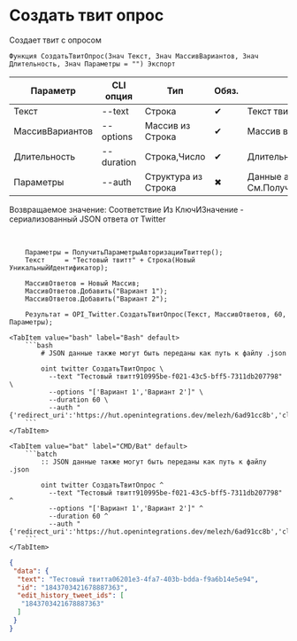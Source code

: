 ﻿---
sidebar_position: 6
description: Создать твит опрос и другие функции для работы с Twitter в Открытом пакете интеграций - бесплатной open-source библиотеке интеграций для 1С:Предприятие 8, OneScript и CLI
keywords: [1C, 1С, 1С:Предприятие, 1С:Предприятие 8.3, API, Интеграция, Сервисы, Обмен, OneScript, CLI, Twitter]
---


# Создать твит опрос
 Создает твит с опросом



`Функция СоздатьТвитОпрос(Знач Текст, Знач МассивВариантов, Знач Длительность, Знач Параметры = "") Экспорт`

  | Параметр | CLI опция | Тип | Обяз. | Назначение |
  |-|-|-|-|-|
  | Текст | --text | Строка | &#x2714; | Текст твита |
  | МассивВариантов | --options | Массив из Строка | &#x2714; | Массив вариантов опроса |
  | Длительность | --duration | Строка,Число | &#x2714; | Длительность опроса |
  | Параметры | --auth | Структура из Строка | &#x2716; | Данные авторизации. См.ПолучитьСтандартныеПараметры |

  
  Возвращаемое значение:   Соответствие Из КлючИЗначение - сериализованный JSON ответа от Twitter

<br/>




```bsl title="Пример использования для 1С:Предприятие/OneScript"
    Параметры = ПолучитьПараметрыАвторизацииТвиттер();
    Текст     = "Тестовый твитт" + Строка(Новый УникальныйИдентификатор);

    МассивОтветов = Новый Массив;
    МассивОтветов.Добавить("Вариант 1");
    МассивОтветов.Добавить("Вариант 2");

    Результат = OPI_Twitter.СоздатьТвитОпрос(Текст, МассивОтветов, 60, Параметры);
```
    

 <Tabs>
  
    <TabItem value="bash" label="Bash" default>
        ```bash
            # JSON данные также могут быть переданы как путь к файлу .json
            
            oint twitter СоздатьТвитОпрос \
              --text "Тестовый твитт910995be-f021-43c5-bff5-7311db207798" \
              --options "['Вариант 1','Вариант 2']" \
              --duration 60 \
              --auth "{'redirect_uri':'https://hut.openintegrations.dev/melezh/6ad91cc8b','client_id':'***','client_secret':'***','access_token':'***','refresh_token':'***','oauth_token':'***','oauth_token_secret':'***','oauth_consumer_key':'***','oauth_consumer_secret':'***'}"
        ```
    </TabItem>
  
    <TabItem value="bat" label="CMD/Bat" default>
        ```batch
            :: JSON данные также могут быть переданы как путь к файлу .json
            
            oint twitter СоздатьТвитОпрос ^
              --text "Тестовый твитт910995be-f021-43c5-bff5-7311db207798" ^
              --options "['Вариант 1','Вариант 2']" ^
              --duration 60 ^
              --auth "{'redirect_uri':'https://hut.openintegrations.dev/melezh/6ad91cc8b','client_id':'***','client_secret':'***','access_token':'***','refresh_token':'***','oauth_token':'***','oauth_token_secret':'***','oauth_consumer_key':'***','oauth_consumer_secret':'***'}"
        ```
    </TabItem>
</Tabs>


```json title="Результат"
{
 "data": {
  "text": "Тестовый твиттa06201e3-4fa7-403b-bdda-f9a6b14e5e94",
  "id": "1843703421678887363",
  "edit_history_tweet_ids": [
   "1843703421678887363"
  ]
 }
}
```
